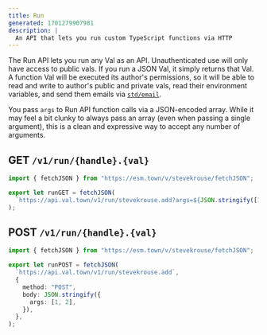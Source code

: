 ```yaml
---
title: Run
generated: 1701279907981
description: |
  An API that lets you run custom TypeScript functions via HTTP
---
```


The Run API lets you run any Val as an API. Unauthenticated use will only have
access to public vals. If you run a JSON Val, it simply returns that Val. A
function Val will be executed its author's permissions, so it will be able to
read and write to author's public and private vals, read their environment variables, and send
them emails via [`std/email`](/std/email).

You pass `args` to Run API function calls via a JSON-encoded array. While it may
feel a bit clunky to always pass an array (even when passing a single argument),
this is a clean and expressive way to accept any number of arguments.

## GET `/v1/run/{handle}.{val}`

```ts val
import { fetchJSON } from "https://esm.town/v/stevekrouse/fetchJSON";

export let runGET = fetchJSON(
  `https://api.val.town/v1/run/stevekrouse.add?args=${JSON.stringify([1, 2])}`,
);
```

## POST `/v1/run/{handle}.{val}`

```ts val
import { fetchJSON } from "https://esm.town/v/stevekrouse/fetchJSON";

export let runPOST = fetchJSON(
  `https://api.val.town/v1/run/stevekrouse.add`,
  {
    method: "POST",
    body: JSON.stringify({
      args: [1, 2],
    }),
  },
);
```
